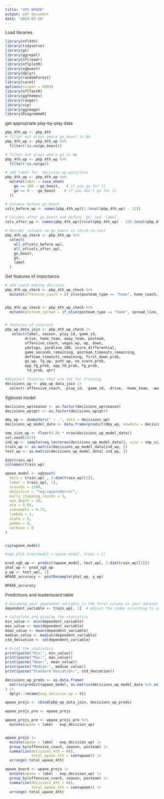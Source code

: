 ---
title: "4th WPAOE"
output: pdf_document
date: "2024-03-26"
---

Load libraries
```{r}
library(nfl4th)
library(tidyverse)
library(gt)
library(ggrepel)
library(nflreadr)
library(nflplotR)
library(xgboost)
library(dplyr)
library(randomForest)
library(caret)
options(scipen = 9999)
library(nflfastR)
library(ggthemes)
library(ranger)
library(vip)
library(ggimage)
library(DiagrammeR)
```


get appropriate play-by-play data
```{r}
pbp_4th_wp <- pbp_4th
# filter out plays where go_boost is NA
pbp_4th_wp <- pbp_4th_wp %>%
  filter(!is.na(go_boost))

# filter out plays where go is NA
pbp_4th_wp <- pbp_4th_wp %>%
  filter(!is.na(go))

# add label for  decision wp gain/loss
pbp_4th_wp <- pbp_4th_wp %>%
  mutate(label = case_when(
    go == 100 ~ go_boost,   # if you go for it
    go == 0 ~ -go_boost    # if you don't go for it
  ))

# Columns before go_boost
cols_before_wp <- names(pbp_4th_wp)[1:(ncol(pbp_4th_wp) - 12)]

# Columns after go_boost and before 'go' and 'label'
cols_after_wp <- names(pbp_4th_wp)[(ncol(pbp_4th_wp) - 10):(ncol(pbp_4th_wp) - 2)]

# Reorder columns so go_boost is third-to-last
pbp_4th_wp_check <- pbp_4th_wp %>%
  select(
    all_of(cols_before_wp),
    all_of(cols_after_wp),
    go_boost,
    go,
    label
  )
```

Get features of importance

```{r }
# add coach making decision
pbp_4th_wp_check <- pbp_4th_wp_check %>%
  mutate(offensive_coach = if_else(posteam_type == "home", home_coach, away_coach))


pbp_4th_wp_check <- pbp_4th_wp_check %>%
  mutate(posteam_spread = if_else(posteam_type == "home", spread_line, spread_line * -1))


# features of interest
pbp_wp_data_join <- pbp_4th_wp_check |>
   select(label, season, play_id, game_id, 
         drive, home_team, away_team, posteam, 
         offensive_coach, vegas_wp, wp, down, 
         ydstogo, yardline_100, score_differential, 
         game_seconds_remaining, posteam_timeouts_remaining, 
         defteam_timeouts_remaining, first_down_prob,
         go_wp, fg_wp, punt_wp, no_score_prob,
         opp_fg_prob, opp_td_prob, fg_prob,
          td_prob, qtr)

#deselect features that are not for training
decisions_wp <- pbp_wp_data_join |>
  select(-offensive_coach, -play_id, -game_id, -drive, -home_team, -away_team, -posteam)


```

Xgboost model 

```{r}
decisions_wp$season <- as.factor(decisions_wp$season)
decisions_wp$qtr <- as.factor(decisions_wp$qtr)

dmy_wp <- dummyVars(" ~ .", data = decisions_wp)
decisions_wp_model_data <- data.frame(predict(dmy_wp, newdata = decisions_wp))

smp_size_wp <- floor(0.80 * nrow(decisions_wp_model_data))
set.seed(2024)
ind_wp <- sample(seq_len(nrow(decisions_wp_model_data)), size = smp_size_wp)
train_wp <- as.matrix(decisions_wp_model_data[ind_wp, ])
test_wp <- as.matrix(decisions_wp_model_data[-ind_wp, ])

dim(train_wp)
colnames(train_wp)
```


```{r}
wpaoe_model <- xgboost(
  data = train_wp[ , 2:dim(train_wp)[2]],
  label = train_wp[, 1],
  nrounds = 1200,
  objective = "reg:squarederror",
  early_stopping_rounds = 3,
  max_depth = 10,
  eta = 0.05,
  subsample = 0.75,
  lambda = 1,
  alpha = 0,
  gamma = 0, 
  verbose = 0
)


vip(wpaoe_model)

#xgb.plot.tree(model = wpaoe_model, trees = 1)

pred_xgb_wp <- predict(wpaoe_model, test_wp[, 2:dim(train_wp)[2]])
yhat_wp <- pred_xgb_wp
y_wp <- test_wp[, 1]
WPAOE_accuracy <- postResample(yhat_wp, y_wp)

WPAOE_accuracy
```
Predictions and leaderboard table

```{r}
# Assuming your dependent variable is the first column in your dataset
dependent_variable <- train_wp[, 1]  # Adjust the index according to your data

# Calculate and display the statistics
min_value <- min(dependent_variable)
max_value <- max(dependent_variable)
mean_value <- mean(dependent_variable)
median_value <- median(dependent_variable)
std_deviation <- sd(dependent_variable)

# Print the statistics
print(paste("Min:", min_value))
print(paste("Max:", max_value))
print(paste("Mean:", mean_value))
print(paste("Median:", median_value))
print(paste("Standard Deviation:", std_deviation))

```


```{r}
decisions_wp_preds <- as.data.frame(
  matrix(predict(wpaoe_model, as.matrix(decisions_wp_model_data %>% select(-label))))
) |>
  dplyr::rename(exp_decision_wp = V1)

wpaoe_projs <- cbind(pbp_wp_data_join, decisions_wp_preds)

wpaoe_projs_pre <- wpaoe_projs 

wpaoe_projs_pre <- wpaoe_projs_pre %>%
  mutate(wpaoe = label - exp_decision_wp)


wpaoe_projs |>
  mutate(wpaoe = label - exp_decision_wp) |>
  group_by(offensive_coach, season, posteam) |> 
  summarize(decisions_4th = n(),
            total_wpaoe_4th = sum(wpaoe)) |>
  arrange(-total_wpaoe_4th)

wpaoe_board <- wpaoe_projs |>
  mutate(wpaoe = label - exp_decision_wp) |>
  group_by(offensive_coach, season, posteam) |> 
  summarize(decisions_4th = n(),
            total_wpaoe_4th = sum(wpaoe)) |>
  arrange(-total_wpaoe_4th)
```





